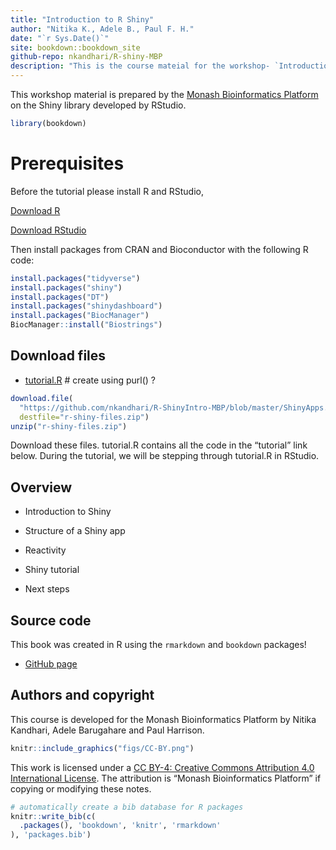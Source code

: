 ```yaml
--- 
title: "Introduction to R Shiny"
author: "Nitika K., Adele B., Paul F. H."
date: "`r Sys.Date()`"
site: bookdown::bookdown_site
github-repo: nkandhari/R-shiny-MBP
description: "This is the course mateial for the workshop- `Introduction R Shiny` offered by [Monash Bioinformatics Platform](https://www.monash.edu/researchinfrastructure/bioinformatics)."
---
```


This workshop material is prepared by the [Monash Bioinformatics Platform](https://www.monash.edu/researchinfrastructure/bioinformatics) on the Shiny library developed by RStudio.

```r
library(bookdown)
```

# Prerequisites
Before the tutorial please install R and RStudio,

[Download R](https://cran.rstudio.com/)

[Download RStudio](https://www.rstudio.com/products/rstudio/download/)

Then install packages from CRAN and Bioconductor with the following R code:

```r
install.packages("tidyverse")
install.packages("shiny")
install.packages("DT")
install.packages("shinydashboard")
install.packages("BiocManager")
BiocManager::install("Biostrings")
```

## Download files
* [tutorial.R]() # create using purl() ?

```r
download.file(
  "https://github.com/nkandhari/R-ShinyIntro-MBP/blob/master/ShinyApps.zip",
  destfile="r-shiny-files.zip")
unzip("r-shiny-files.zip")
```

Download these files. tutorial.R contains all the code in the “tutorial” link below. During the tutorial, we will be stepping through tutorial.R in RStudio.

## Overview
* Introduction to Shiny

* Structure of a Shiny app

* Reactivity

* Shiny tutorial

* Next steps

## Source code {-}

This book was created in R using the `rmarkdown` and `bookdown` packages!

* [GitHub page](https://github.com/nkandhari/R-ShinyIntro-MBP)

## Authors and copyright {-}

This course is developed for the Monash Bioinformatics Platform by Nitika Kandhari, Adele Barugahare and Paul Harrison.

```r
knitr::include_graphics("figs/CC-BY.png")
```

This work is licensed under a [CC BY-4: Creative Commons Attribution 4.0 International License](http://creativecommons.org/licenses/by/4.0/). The attribution is "Monash Bioinformatics Platform" if copying or modifying these notes.

```r
# automatically create a bib database for R packages
knitr::write_bib(c(
  .packages(), 'bookdown', 'knitr', 'rmarkdown'
), 'packages.bib')
```

